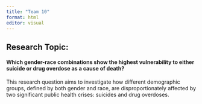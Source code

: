 ```yaml
---
title: "Team 10"
format: html
editor: visual
---
```


## Research Topic:

#### Which gender-race combinations show the highest vulnerability to either suicide or drug overdose as a cause of death?

This research question aims to investigate how different demographic groups, defined by both gender and race, are disproportionately affected by two significant public health crises: suicides and drug overdoses.

